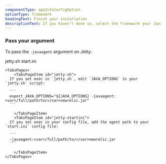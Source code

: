 ```yaml
---
componentType: appInfoConfigOption
optionType: framework 
headingText: Finish your installation
descriptionText: If you haven’t done so, select the framework your Java app is using.
---
```


### Pass your argument

To pass the `-javaagent` argument on Jetty:

<Tabs>
	<TabsBar>
		<TabsBarItem id="jetty-sh">jetty.sh</TabsBarItem>
		<TabsBarItem id="jetty-startini">start.ini</TabsBarItem>
	</TabsBar>

	<TabsPages>
		<TabsPageItem id="jetty-sh">
      If you set exec in `jetty.sh`, edit `JAVA_OPTIONS` in your `jetty.sh` script:

      ```
      export JAVA_OPTIONS="${JAVA_OPTIONS} -javaagent:<var>/full/path/to/</var>newrelic.jar"
      ```

		</TabsPageItem>
		<TabsPageItem id="jetty-startini">
      If you set exec in your config file, add the agent path to your `start.ini` config file:

      ```
      -javaagent:<var>/full/path/to/</var>newrelic.jar
      ```      

		</TabsPageItem>
	</TabsPages>
</Tabs>